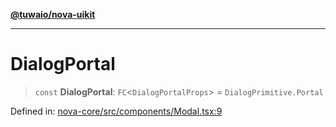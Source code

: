 [**@tuwaio/nova-uikit**](../../../README.md)

***

# DialogPortal

> `const` **DialogPortal**: `FC`\<`DialogPortalProps`\> = `DialogPrimitive.Portal`

Defined in: [nova-core/src/components/Modal.tsx:9](https://github.com/TuwaIO/nova-uikit/blob/ece038bfcc92e1d5da07dbae62f4eccfaef52328/packages/nova-core/src/components/Modal.tsx#L9)
